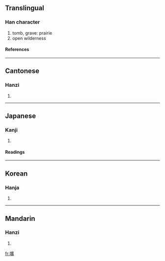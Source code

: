 {{see|圹}}

==Translingual==
===Han character===
{{Han char|rn=32|rad=土|as=15|sn=18|four=4018<sub>6</sub>|canj=土戈廿金 (GITC)}}
# tomb, grave: prairie
# open wilderness
====References====
{{Han ref|kx=0241.250|dkj=05576|dj=0481.170|hdz=10497.060|uh=58D9|ud=22745|bh=C252|bd=49746}}
----
==Cantonese==
===Hanzi===
{{yue-hanzi|jyut=|y=kwong3}}
# {{defn|Cantonese}}
----
==Japanese==
===Kanji===
{{ja-kanji|grade=|rs=土15}}
# {{defn|Japanese}} 
====Readings====
{{ja-readings|on=[[こう]] (kō)|kun=[[あな]] (ana)}}
----
==Korean==
===Hanja===
{{ko-hanja|hangeul=광|rv=gwang|mr=kwang}}
# {{defn|Korean}}
----
==Mandarin==
===Hanzi===
{{cmn-hanzi|sim=圹|pin=[[kuàng]] (kuang4), [[wěi]] (wei3)|wg=k'uang<sup>4</sup>, wei<sup>3</sup>}}
# {{defn|Mandarin}}

[[fr:壙]]